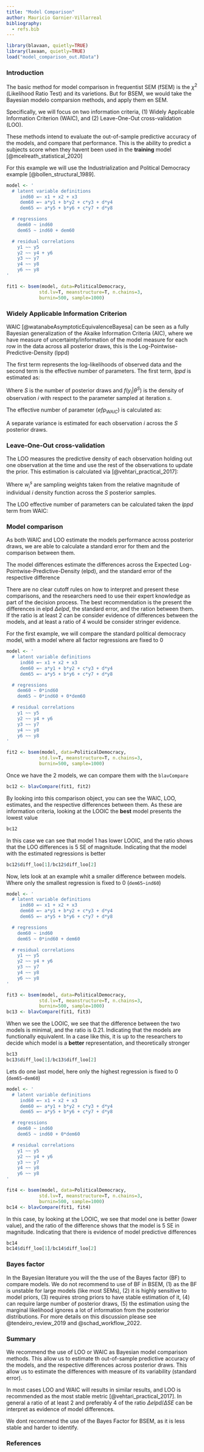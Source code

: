 ```yaml
---
title: "Model Comparison"
author: Mauricio Garnier-Villarreal
bibliography:
  - refs.bib
---
```


```r
library(blavaan, quietly=TRUE)
library(lavaan, quietly=TRUE)
load("model_comparison_out.RData")
```


### Introduction 

The basic method for model comparison in frequentist SEM (fSEM) is the $\chi^2$ (Likelihood Ratio Test) and its varietions. But for BSEM, we would take the Bayesian modelo comparsion methods, and apply them en SEM. 

Specifically, we will focus on two information criteria, (1) Widely Applicable Information Criterion (WAIC), and (2) Leave-One-Out cross-validation (LOO). 

These methods intend to evaluate the out-of-sample predictive accuracy of the models, and compare that performance. This is the ability to predict a subjects score when they havent been used in the **training** model [@mcelreath_statistical_2020]

For this example we will use the Industrialization and Political Democracy example [@bollen_structural_1989]. 

```r
model <- '
  # latent variable definitions
     ind60 =~ x1 + x2 + x3
     dem60 =~ a*y1 + b*y2 + c*y3 + d*y4
     dem65 =~ a*y5 + b*y6 + c*y7 + d*y8

  # regressions
    dem60 ~ ind60
    dem65 ~ ind60 + dem60

  # residual correlations
    y1 ~~ y5
    y2 ~~ y4 + y6
    y3 ~~ y7
    y4 ~~ y8
    y6 ~~ y8
'

fit1 <- bsem(model, data=PoliticalDemocracy,
            std.lv=T, meanstructure=T, n.chains=3,
            burnin=500, sample=1000)
```

### Widely Applicable Information Criterion

WAIC [@watanabeAsymptoticEquivalenceBayesa] can be seen as a fully Bayesian generalization of the Akaike Information Criteria (AIC), where we have measure of uncertainty/information of the model measure for each row in the data across all posterior draws, this is the Log-Pointwise-Predictive-Density (lppd)


\begin{equation}
WAIC= -2lppd + 2efp_{WAIC},
\end{equation}
The first  term represents the log-likelihoods of observed data and the second term is the effective number of parameters. The first term, $lppd$ is estimated as:

\begin{equation}
\widehat{lppd} = \sum^{n}_{i = 1} log \Bigg(\frac{1}{S}\sum^{S}_{S=1}f(y_{i}|\theta^{S}) \Bigg)
\end{equation}

Where $S$ is the number of posterior draws and $f(y_{i}|\theta^{S})$ is the density of observation $i$ with respect to the parameter sampled at iteration $s$.

The effective number of parameter ($efp_{WAIC}$)  is calculated as:

\begin{equation}\label{eq:efpWAIC}
efp_{WAIC} = \sum^n_{i=1}var_{s}(logf(y_{i}|\theta))
\end{equation}

A separate variance is estimated for each observation $i$ across the $S$ posterior draws.

### Leave-One-Out cross-validation

The LOO measures the predictive density of each observation holding out one observation at the time and use the rest of the observations to update the prior. This estimation is calculated via [@vehtari_practical_2017]:

\begin{equation}
    LOO = -2\sum_{i=1}^{n} log \Bigg(\frac{\sum^{S}_{s =1} w^{s}_{i}f(y_{i}|\theta^{s})}{\sum^{s}_{s=1} w^{s}_{i}}\Bigg)
\end{equation}

Where $w^s_{i}$ are sampling weights taken from the relative magnitude of individual $i$ density function across the $S$ posterior samples. 

The LOO effective number of parameters can be calculated taken the $lppd$ term from WAIC:

\begin{equation}
    efp_{LOO} = lppd + LOO/2
\end{equation}


### Model comparison

As both WAIC and LOO estimate the models performance across posterior draws, we are able to calculate a standard error for them and the comparison between them. 

The model differences estimate the differences across the Expected Log-Pointwise-Predictive-Density (elpd), and the standard error of the respective difference

There are no clear cutoff rules on how to interpret and present these comparisons, and the researchers need to use their expert knowledge as part of the decision process. The best recommendation is the present the differences in elpd $\Delta elpd$, the standard error, and the ration between them. If the ratio is at least 2 can be consider evidence of differences between the models, and at least a ratio of 4 would be consider stringer evidence.

For the first example, we will compare the standard political democracy model, with a model where all factor regressions are fixed to 0

```r
model <- '
  # latent variable definitions
     ind60 =~ x1 + x2 + x3
     dem60 =~ a*y1 + b*y2 + c*y3 + d*y4
     dem65 =~ a*y5 + b*y6 + c*y7 + d*y8

  # regressions
    dem60 ~ 0*ind60
    dem65 ~ 0*ind60 + 0*dem60

  # residual correlations
    y1 ~~ y5
    y2 ~~ y4 + y6
    y3 ~~ y7
    y4 ~~ y8
    y6 ~~ y8
'

fit2 <- bsem(model, data=PoliticalDemocracy,
            std.lv=T, meanstructure=T, n.chains=3,
            burnin=500, sample=1000)
```

Once we have the 2 models, we can compare them with the ```blavCompare``` 

```r
bc12 <- blavCompare(fit1, fit2)
```

By looking into this comparison object, you can see the WAIC, LOO, estimates, and the respective differences between them. As these are information criteria, looking at the LOOIC the **best** model presents the lowest value

```r
bc12
```

In this case we can see that model 1 has lower LOOIC, and the ratio shows that the LOO differences is 5 SE of magnitude. Indicating that the model with the estimated regressions is better

```r
bc12$diff_loo[1]/bc12$diff_loo[2]
```

Now, lets look at an example whit a smaller difference between models. Where only the smallest regression is fixed to 0 (```dem65~ind60```)

```r
model <- '
  # latent variable definitions
     ind60 =~ x1 + x2 + x3
     dem60 =~ a*y1 + b*y2 + c*y3 + d*y4
     dem65 =~ a*y5 + b*y6 + c*y7 + d*y8

  # regressions
    dem60 ~ ind60
    dem65 ~ 0*ind60 + dem60

  # residual correlations
    y1 ~~ y5
    y2 ~~ y4 + y6
    y3 ~~ y7
    y4 ~~ y8
    y6 ~~ y8
'

fit3 <- bsem(model, data=PoliticalDemocracy,
            std.lv=T, meanstructure=T, n.chains=3,
            burnin=500, sample=1000)
bc13 <- blavCompare(fit1, fit3)
```

When we see the LOOIC, we see that the difference between the two models is minimal, and the ratio is 0.21. Indicating that the models are functionally equivalent. In a case like this, it is up to the researchers to decide which model is a **better** representation, and theoretically stronger

```r
bc13
bc13$diff_loo[1]/bc13$diff_loo[2]
```

Lets do one last model, here only the highest regression is fixed to 0 (```dem65~dem60```)


```r
model <- '
  # latent variable definitions
     ind60 =~ x1 + x2 + x3
     dem60 =~ a*y1 + b*y2 + c*y3 + d*y4
     dem65 =~ a*y5 + b*y6 + c*y7 + d*y8

  # regressions
    dem60 ~ ind60
    dem65 ~ ind60 + 0*dem60

  # residual correlations
    y1 ~~ y5
    y2 ~~ y4 + y6
    y3 ~~ y7
    y4 ~~ y8
    y6 ~~ y8
'

fit4 <- bsem(model, data=PoliticalDemocracy,
            std.lv=T, meanstructure=T, n.chains=3,
            burnin=500, sample=1000)
bc14 <- blavCompare(fit1, fit4)
```

In this case, by looking at the LOOIC, we see that model one is better (lower value), and the ratio of the difference shows that the model is 5 SE in magnitude. Indicating that there is evidence of model predictive differences

```r
bc14
bc14$diff_loo[1]/bc14$diff_loo[2]
```




### Bayes factor

In the Bayesian literature you will the the use of the Bayes factor (BF) to compare models. We do not recommend to use of BF in BSEM, (1) as the BF is unstable for large models (like most SEMs), (2) it is highly sensitive to model priors, (3) requires strong priors to have stable estimation of it, (4) can require large number of posterior draws, (5) the estimation using the marginal likelihood ignores a lot of information from the posterior distributions. For more details on this discussion please see @tendeiro_review_2019 and @schad_workflow_2022.


### Summary

We recommend the use of LOO or WAIC as Bayesian model comparison methods. This allow us to estimate th out-of-sample predictive accuracy of the models, and the respective differences across posterior draws. This allow us to estimate the differences with  measure of its variability (standard error). 

In most cases LOO and WAIC will results in similar results, and LOO is recommended as the most stable metric [@vehtari_practical_2017]. In general a ratio of at least 2 and preferably 4 of the ratio $\Delta elpd/\Delta SE$ can be interpret as evidence of model differences. 

We dont recommend the use of the Bayes Factor for BSEM, as it is less stable and harder to identify.


### References

